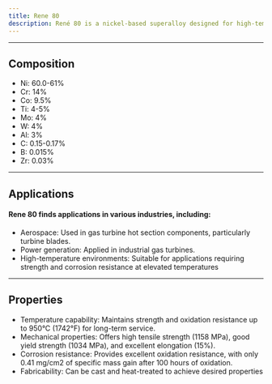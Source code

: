 ---
title: Rene 80
description: René 80 is a nickel-based superalloy designed for high-temperature applications. René 80's combination of high-temperature strength, oxidation resistance, and creep properties makes it valuable for applications in aerospace and power generation industries where components are exposed to extreme condition
---

---

## Composition

- Ni: 60.0-61%
- Cr: 14%
- Co: 9.5%
- Ti: 4-5%
- Mo: 4%
- W: 4%
- Al: 3%
- C: 0.15-0.17%
- B: 0.015%
- Zr: 0.03%

---

## Applications

#### Rene 80 finds applications in various industries, including:

- Aerospace: Used in gas turbine hot section components, particularly turbine blades.
- Power generation: Applied in industrial gas turbines.
- High-temperature environments: Suitable for applications requiring strength and corrosion resistance at elevated temperatures

---

## Properties

- Temperature capability: Maintains strength and oxidation resistance up to 950°C (1742°F) for long-term service.
- Mechanical properties: Offers high tensile strength (1158 MPa), good yield strength (1034 MPa), and excellent elongation (15%).
- Corrosion resistance: Provides excellent oxidation resistance, with only 0.41 mg/cm2 of specific mass gain after 100 hours of oxidation.
- Fabricability: Can be cast and heat-treated to achieve desired properties

